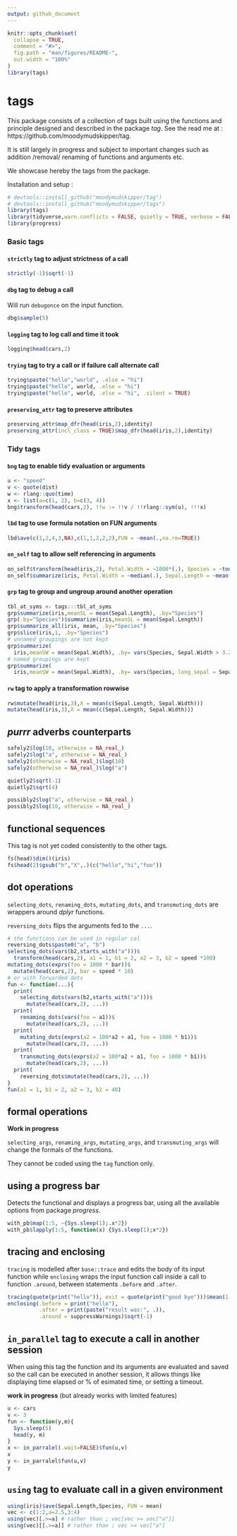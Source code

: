 ---
output: github_document
---

<!-- README.md is generated from README.Rmd. Please edit that file -->

```{r setup, include = FALSE}
knitr::opts_chunk$set(
  collapse = TRUE,
  comment = "#>",
  fig.path = "man/figures/README-",
  out.width = "100%"
)
library(tags)
```
# tags

This package consists of a collection of tags built using the functions and
principle designed and described in the package *tag*. See the read me at :
https://github.com/moodymudskipper/tag.

It is still largely in progress and subject to important changes such as 
addition /removal/ renaming of functions and arguments etc.

We showcase hereby the tags from the package.

Installation and setup :

```{r}
# devtools::install_github("moodymudskipper/tag")
# devtools::install_github("moodymudskipper/tags")
library(tags)
library(tidyverse,warn.conflicts = FALSE, quietly = TRUE, verbose = FALSE)
library(progress)
```

### Basic tags

#### `strictly` tag to adjust strictness of a call

```{r}
strictly(-1)$sqrt(-1)
```


#### `dbg` tag to debug a call

Will run `debugonce` on the input function.

```{r, eval = FALSE}
dbg$sample(5)
```

#### `logging` tag to log call and time it took

```{r}
logging$head(cars,2)
```

#### `trying` tag to try a call or if failure call alternate call

```{r}
trying$paste("hello","world", .else = "hi")
trying$paste("hello", world, .else = "hi")
trying$paste("hello", world, .else = "hi", .silent = TRUE)
```

#### `preserving_attr` tag to preserve attributes

```{r}
preserving_attr$map_dfr(head(iris,2),identity)
preserving_attr(incl_class = TRUE)$map_dfr(head(iris,2),identity)
```

### Tidy tags

#### `bng` tag to enable tidy evaluation or arguments

```{r}
u <- "speed"
v <- quote(dist)
w <- rlang::quo(time)
x <- list(a=c(1, 2), b=c(3, 4))
bng$transform(head(cars,2), !!w := !!v / !!rlang::sym(u), !!!x)
```

#### `lbd` tag to use formula notation on FUN arguments

```{r}
lbd$ave(c(1,2,4,3,NA),c(1,1,2,2,2),FUN = ~mean(.,na.rm=TRUE))
```

#### `on_self` tag to allow self referencing in arguments

```{r}
on_self$transform(head(iris,2), Petal.Width = ~1000*(.), Species = ~toupper(.))
on_self$summarize(iris, Petal.Width = ~median(.), Sepal.Length = ~mean(.))
```

#### `grp` tag to group and ungroup around another operation

```{r}
tbl_at_syms <- tags:::tbl_at_syms
grp$summarize(iris,meanSL = mean(Sepal.Length), .by="Species")
grp(.by="Species")$summarize(iris,meanSL = mean(Sepal.Length))
grp$summarize_all(iris, mean, .by="Species")
grp$slice(iris,1, .by="Species")
# unnamed groupings are not kept
grp$summarize(
  iris,meanSW = mean(Sepal.Width), .by= vars(Species, Sepal.Width > 3.2))
# named groupings are kept
grp$summarize(
  iris,meanSW = mean(Sepal.Width), .by= vars(Species, long_sepal = Sepal.Width > 3.2))
```

#### `rw` tag to apply a transformation rowwise

```{r}
rw$mutate(head(iris,3),X = mean(c(Sepal.Length, Sepal.Width)))
mutate(head(iris,3),X = mean(c(Sepal.Length, Sepal.Width)))
```

## *purrr* adverbs counterparts 

```{r}
safely2$log(10, otherwise = NA_real_)
safely2$log("a", otherwise = NA_real_)
safely2(otherwise = NA_real_)$log(10)
safely2(otherwise = NA_real_)$log("a")
```

```{r}
quietly2$sqrt(-1)
quietly2$sqrt(4)
```


```{r}
possibly2$log("a", otherwise = NA_real_)
possibly2$log(10, otherwise = NA_real_)
```

## functional sequences

This tag is not yet coded consistently to the other tags.

```{r}
fs(head)$dim()(iris)
fs$head(2)$gsub("h","X",.)(c("hello","hi","foo"))
```

## dot operations

`selecting_dots`, `renaming_dots`, `mutating_dots`, and `transmuting_dots` are wrappers around *dplyr* functions.

`reversing_dots` flips the arguments fed to the `...`.

```{r}
# the functions can be used in regular cal
reversing_dots$paste0("a", "b")
selecting_dots(vars(b2,starts_with("a")))$
  transform(head(cars,2), a1 = 1, b1 = 2, a2 = 3, b2 = speed *100)
mutating_dots(exprs(foo = 1000 * bar))$
  mutate(head(cars,2), bar = speed * 10)
# or with forwarded dots
fun <- function(...){
  print(
    selecting_dots(vars(b2,starts_with("a")))$
      mutate(head(cars,2), ...))
  print(
    renaming_dots(vars(foo = a1))$
      mutate(head(cars,2), ...))
  print(
    mutating_dots(exprs(a2 = 100*a2 + a1, foo = 1000 * b1))$
      mutate(head(cars,2), ...))
  print(
    transmuting_dots(exprs(a2 = 100*a2 + a1, foo = 1000 * b1))$
      mutate(head(cars,2), ...))
  print(
    reversing_dots$mutate(head(cars,2), ...))
}
fun(a1 = 1, b1 = 2, a2 = 3, b2 = 40)
```

## formal operations

**Work in progress**

`selecting_args`, `renaming_args`, `mutating_args`, and `transmuting_args` will change the formals of the functions.

They cannot be coded using the `tag` function only.

## using a progress bar

Detects the functional and displays a progress bar, using all the
available options from package *progress*.

```{r}
with_pb$map(1:5, ~{Sys.sleep(1);.x*2})
with_pb$lapply(1:5, function(x) {Sys.sleep(1);x*2})
```

## tracing and enclosing

`tracing` is modelled after `base::trace` and edits the body of its input function
while `enclosing` wraps the input function call inside a call to function `.around`, between statements `.before` and
`.after`.

```{r}
tracing(quote(print("hello")), exit = quote(print("good bye")))$mean(1:5)
enclosing(.before = print("hello"),
          .after = print(paste("result was:", .)),
          .around = suppressWarnings)$sqrt(-1)
```

## `in_parallel` tag to execute a call in another session

When using this tag the function and its arguments are evaluated and saved
so the call can be executed in another session, it allows things like 
displaying time elapsed or % of esimated time, or setting a timeout.

**work in progress** (but already works with limited features)

```{r}
u <- cars
v <- 3
fun <- function(y,m){
  Sys.sleep(5)
  head(y, m)
}
x <- in_parralel(.wait=FALSE)$fun(u,v)
x
y <- in_parralel$fun(u,v)
y
```


## `using` tag to evaluate call in a given environment

```{r}
using(iris)$ave(Sepal.Length,Species, FUN = mean)
vec <- c(1:2,a=2.5,3:4)
using(vec)[.>=a] # rather than ; vec[vec >= vec["a"]]
using(vec)[[.>=a]] # rather than ; vec >= vec["a"]
```

